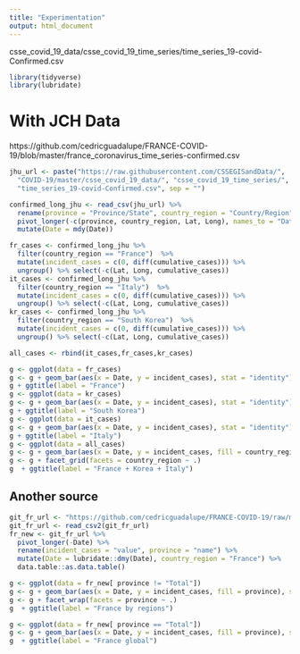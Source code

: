 ```yaml
---
title: "Experimentation"
output: html_document
---
```



csse_covid_19_data/csse_covid_19_time_series/time_series_19-covid-Confirmed.csv

```r
library(tidyverse)
library(lubridate)
```


# With JCH Data

https://github.com/cedricguadalupe/FRANCE-COVID-19/blob/master/france_coronavirus_time_series-confirmed.csv



```r
jhu_url <- paste("https://raw.githubusercontent.com/CSSEGISandData/", 
  "COVID-19/master/csse_covid_19_data/", "csse_covid_19_time_series/", 
  "time_series_19-covid-Confirmed.csv", sep = "")

confirmed_long_jhu <- read_csv(jhu_url) %>%
  rename(province = "Province/State", country_region = "Country/Region") %>%
  pivot_longer(-c(province, country_region, Lat, Long), names_to = "Date", values_to = "cumulative_cases") %>%
  mutate(Date = mdy(Date))

fr_cases <- confirmed_long_jhu %>%
  filter(country_region == "France")  %>% 
  mutate(incident_cases = c(0, diff(cumulative_cases))) %>% 
  ungroup() %>% select(-c(Lat, Long, cumulative_cases)) 
it_cases <- confirmed_long_jhu %>%
  filter(country_region == "Italy")  %>% 
  mutate(incident_cases = c(0, diff(cumulative_cases))) %>% 
  ungroup() %>% select(-c(Lat, Long, cumulative_cases)) 
kr_cases <- confirmed_long_jhu %>%
  filter(country_region == "South Korea")  %>% 
  mutate(incident_cases = c(0, diff(cumulative_cases))) %>% 
  ungroup() %>% select(-c(Lat, Long, cumulative_cases)) 

all_cases <- rbind(it_cases,fr_cases,kr_cases)
```





```r
g <- ggplot(data = fr_cases)
g <- g + geom_bar(aes(x = Date, y = incident_cases), stat = "identity")
g + ggtitle(label = "France")
g <- ggplot(data = kr_cases)
g <- g + geom_bar(aes(x = Date, y = incident_cases), stat = "identity")
g + ggtitle(label = "South Korea")
g <- ggplot(data = it_cases)
g <- g + geom_bar(aes(x = Date, y = incident_cases), stat = "identity")
g + ggtitle(label = "Italy")
g <- ggplot(data = all_cases)
g <- g + geom_bar(aes(x = Date, y = incident_cases, fill = country_region), stat = "identity")
g <- g + facet_grid(facets = country_region ~ .)
g  + ggtitle(label = "France + Korea + Italy")

```


## Another source

```r
git_fr_url <- "https://github.com/cedricguadalupe/FRANCE-COVID-19/raw/master/france_coronavirus_time_series-confirmed.csv"
git_fr_url <- read_csv2(git_fr_url) 
fr_new <- git_fr_url %>%
  pivot_longer(-Date) %>%
  rename(incident_cases = "value", province = "name") %>%
  mutate(Date = lubridate::dmy(Date), country_region = "France") %>%
  data.table::as.data.table()
```
```r
g <- ggplot(data = fr_new[ province != "Total"])
g <- g + geom_bar(aes(x = Date, y = incident_cases, fill = province), stat = "identity")
g <- g + facet_wrap(facets = province ~ .)
g  + ggtitle(label = "France by regions")


```


```r
g <- ggplot(data = fr_new[ province == "Total"])
g <- g + geom_bar(aes(x = Date, y = incident_cases, fill = province), stat = "identity")
g  + ggtitle(label = "France global")
```

